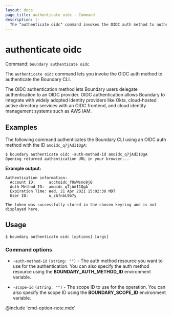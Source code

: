 ```yaml
---
layout: docs
page_title: authenticate oidc - Command
description: |-
  The "authenticate oidc" command invokes the OIDC auth method to authenticate the Boundary CLI.
---
```


# authenticate oidc

Command: `boundary authenticate oidc`

The `authenticate oidc` command lets you invoke the OIDC auth method to authenticate the
Boundary CLI.

The OIDC authentication method lets Boundary users delegate authentication
to an OIDC provider. OIDC authentication allows Boundary to integrate with widely
adopted identity providers like Okta, cloud-hosted active directory services
with an OIDC frontend, and cloud identity management systems such as AWS IAM.

## Examples

The following command authenticates the Boundary CLI using an OIDC auth method with the ID `amoidc_q7jAdI1QgA`:

```shell-session
$ boundary authenticate oidc -auth-method-id amoidc_q7jAdI1QgA
Opening returned authentication URL in your browser...
```

**Example output:**

<CodeBlockConfig hideClipboard>

```plaintext
Authentication information:
  Account ID:      acctoidc_f0wWsno9jQ
  Auth Method ID:  amoidc_q7jAdI1QgA
  Expiration Time: Wed, 21 Apr 2021 15:02:38 MDT
  User ID:         u_zAfnbL9b7y

The token was successfully stored in the chosen keyring and is not displayed here.
```

</CodeBlockConfig>

## Usage

<CodeBlockConfig hideClipboard>

```shell-session
$ boundary authenticate oidc [options] [args]
```

</CodeBlockConfig>

### Command options

- `-auth-method-id` `(string: "")` - The auth method resource you want to use for the authentication.
You can also specify the auth method resource using the **BOUNDARY_AUTH_METHOD_ID** environment variable.

- `-scope-id` `(string: "")` - The scope ID to use for the operation.
You can also specify the scope ID using the **BOUNDARY_SCOPE_ID** environment variable.

@include 'cmd-option-note.mdx'